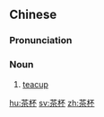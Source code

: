 ==Chinese==
{{zh-forms}}

===Pronunciation===
{{zh-pron
|m=chábēi
|c=caa4 bui1
|cat=n
}}

===Noun===
{{zh-noun}}

# [[teacup]]

[[hu:茶杯]]
[[sv:茶杯]]
[[zh:茶杯]]